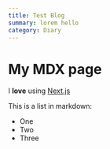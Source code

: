 ```yaml
---
title: Test Blog
summary: lorem hello
category: Diary
---
```


# My MDX page

I **love** using [Next.js](https://nextjs.org/)

This is a list in markdown:

-   One
-   Two
-   Three
